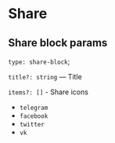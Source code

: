 
<Meta title="Blocks/Share/Params"/>

# Share

## Share block params

`type: share-block`;

`title?: string` — Title

`items?: []` - Share icons

- `telegram`
- `facebook`
- `twitter`
- `vk`
